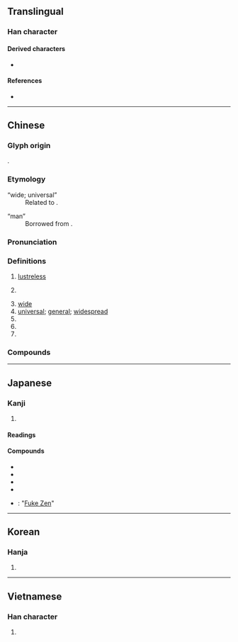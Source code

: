 {{also|晋}}
{{character info/new}}
==Translingual==
{{stroke order|type=bw|strokes=13}}

===Han character===
{{Han char|rn=72|rad=日|as=08|sn=12|four=80601|canj=TCA|ids=⿱並日}}

====Derived characters====
* {{l|mul|[[譜]]/[[谱]], [[鐠]]/[[镨]], [[䲕]]/[[𬶴]], [[潽]], [[𠽾]], [[𡐭]], [[𡡝]], [[𢢏]], [[𣚴]], [[𤩓]], [[𪾿]], [[𥐅]], [[𦡮]], [[𧑹]], [[𫌑]], [[𦏏]], [[氆]], [[𠒻]], [[𧾃]], [[𪨟]], [[𥐄]], [[𡚈]], [[㠮]], [[𣯽]], [[𣌞]]}}

====References====
* {{Han ref|kx=0496.290|dkj=13982|dj=0862.120|hdz=21521.020|uh=666E|ud=26222|bh=B4B6|bd=46262}}

----

==Chinese==
{{zh-forms}}

===Glyph origin===
{{Han etym}}
{{Han compound|並|日|t2=sun|ls=ic}}.

===Etymology===
; “wide; universal”
: Related to {{och-l|溥|id=1}}.

; “man”
: Borrowed from {{bor|zh|bo|པོ}}.

===Pronunciation===
{{zh-pron
|m=pǔ
|c=pou2
|h=pfs=phû/phú
|md=puō
|mn=phó͘
|mn-t=pou2
|w=2phu
|mc=y
|oc=y
|cat=a,pn,n
}}

===Definitions===
{{zh-hanzi}}

# {{lb|zh|of [[sun]]}} [[lustreless]]
# {{lb|zh|obsolete}} {{n-g|[[word|Word]] for “[[adult]] [[man]]” in the [[Tibetan]] [[language]].}}
# [[wide]]
# [[universal]]; [[general]]; [[widespread]]
# {{zh-short|普通話}}
# {{zh-short|普魯士}}
# {{surname|zh}}

===Compounds===
{{zh-der|普遍|普通|普洱|公普|慈航普渡|吉普女郎|吉普車|安普|人口普查|中元普渡|吉普賽|普法宗|普渡河|普濟群生|普魯士藍|普渡|普陀|拜普魯斯|普濟寺|普汎|普請|普奧同盟|普濟眾生|普通人|旁遮普|普通法|普利龍|普賢|普通名詞|普魯士|普光|普通股|普曜經|普氾|普珥日|普及率|普通護照|普鼕鼕|普通郵票|普天同慶|普寂|普通選舉|政治波普|普庵咒|普同文化|普獎|普考|普法戰爭|普通考試|普碌碌|普遍性|普天共友|普米族|普通話|普及教育|普魯卡因|普及本|普羅文學|普普通通|普告|普救寺|普普藝術|普通車|戶口普查|普洱茶|樂普|普渡眾生|普天之下|普天下|普門品|普選|普天率土|普浹|普救|普法|普陀山|普度眾生|普通教育|歐普藝術|普降甘霖|普遍級|普通病房|普通地圖|普通利息|普羅|普立茲獎|普查|普庵老祖|普度|普奧戰爭|普及|普米語|普照|贊普|開普威得|高普考|賽普勒斯|雪夜訪普|開普敦|藍普燈|諾普蘭|菲洛普環|陽光普照|普化|羅克斯普林|斯里賈亞瓦德納普拉科特|因弗基普|斯普特尼克|普寧|山普魯|普恰克其}}

----

==Japanese==

===Kanji===
{{ja-kanji|grade=c|rs=日08}}

# {{rfdef|ja|sort=日08}}

====Readings====
{{ja-readings
|goon=ふ
|kanon=ほ
|kun=あまね-し
}}

====Compounds====
* {{ja-r|普%通|ふ%つう|gloss=ordinary}}
* {{ja-r|普%及|ふ%きゅう|gloss=spread}}
* {{ja-r|普%段|ふ%だん|gloss=usual}}
* {{ja-r|普%遍|ふ%へん|gloss=ubiquitous}}
* {{ja-r|普%化%禅|ふ%け%ぜん}}: "[[Fuke Zen]]"

----

==Korean==

===Hanja===
{{ko-hanja|hangeul=보|eumhun=|mr=po|y=po}}

# {{rfdef|ko|sort=日08}}

----

==Vietnamese==

===Han character===
{{vi-hantu|[[phổ]], [[phơ]]|rs=日08}}

# {{rfdef|vi|sort=日08}}